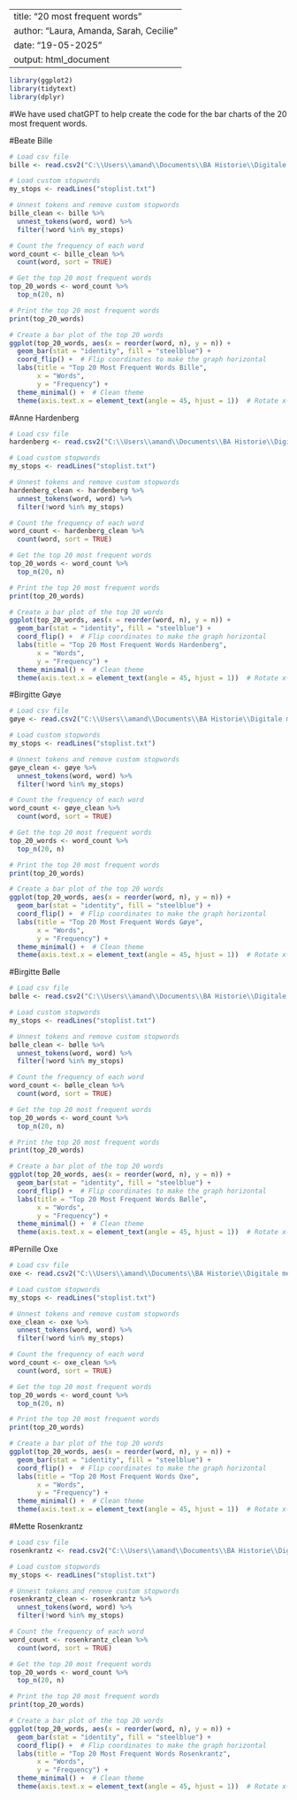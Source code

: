 
---
title: "20 most frequent words"
author: "Laura, Amanda, Sarah, Cecilie"
date: "19-05-2025"
output: html_document
---


```{r}
library(ggplot2)
library(tidytext)
library(dplyr)
```

#We have used chatGPT to help create the code for the bar charts of the 20 most frequent words.

#Beate Bille

```{r}
# Load csv file
bille <- read.csv2("C:\\Users\\amand\\Documents\\BA Historie\\Digitale metoder\\Final projekt\\data\\all-wordsbille-clustered.csv", row.names = NULL)

# Load custom stopwords
my_stops <- readLines("stoplist.txt")

# Unnest tokens and remove custom stopwords
bille_clean <- bille %>%
  unnest_tokens(word, word) %>%
  filter(!word %in% my_stops)

# Count the frequency of each word
word_count <- bille_clean %>%
  count(word, sort = TRUE)

# Get the top 20 most frequent words
top_20_words <- word_count %>%
  top_n(20, n)

# Print the top 20 most frequent words
print(top_20_words)

# Create a bar plot of the top 20 words
ggplot(top_20_words, aes(x = reorder(word, n), y = n)) +
  geom_bar(stat = "identity", fill = "steelblue") +
  coord_flip() +  # Flip coordinates to make the graph horizontal
  labs(title = "Top 20 Most Frequent Words Bille",
       x = "Words",
       y = "Frequency") +
  theme_minimal() +  # Clean theme
  theme(axis.text.x = element_text(angle = 45, hjust = 1))  # Rotate x-axis labels for better readability
```

#Anne Hardenberg

```{r}
# Load csv file
hardenberg <- read.csv2("C:\\Users\\amand\\Documents\\BA Historie\\Digitale metoder\\Final projekt\\data\\all-wordshardenberg-clustered.csv", row.names = NULL)

# Load custom stopwords
my_stops <- readLines("stoplist.txt")

# Unnest tokens and remove custom stopwords
hardenberg_clean <- hardenberg %>%
  unnest_tokens(word, word) %>%
  filter(!word %in% my_stops)

# Count the frequency of each word
word_count <- hardenberg_clean %>%
  count(word, sort = TRUE)

# Get the top 20 most frequent words
top_20_words <- word_count %>%
  top_n(20, n)

# Print the top 20 most frequent words
print(top_20_words)

# Create a bar plot of the top 20 words
ggplot(top_20_words, aes(x = reorder(word, n), y = n)) +
  geom_bar(stat = "identity", fill = "steelblue") +
  coord_flip() +  # Flip coordinates to make the graph horizontal
  labs(title = "Top 20 Most Frequent Words Hardenberg",
       x = "Words",
       y = "Frequency") +
  theme_minimal() +  # Clean theme
  theme(axis.text.x = element_text(angle = 45, hjust = 1))  # Rotate x-axis labels for better readability
```

#Birgitte Gøye

```{r}
# Load csv file
gøye <- read.csv2("C:\\Users\\amand\\Documents\\BA Historie\\Digitale metoder\\Final projekt\\data\\all-wordsgøye-clustered.csv", row.names = NULL)

# Load custom stopwords
my_stops <- readLines("stoplist.txt")

# Unnest tokens and remove custom stopwords
gøye_clean <- gøye %>%
  unnest_tokens(word, word) %>%
  filter(!word %in% my_stops)

# Count the frequency of each word
word_count <- gøye_clean %>%
  count(word, sort = TRUE)

# Get the top 20 most frequent words
top_20_words <- word_count %>%
  top_n(20, n)

# Print the top 20 most frequent words
print(top_20_words)

# Create a bar plot of the top 20 words
ggplot(top_20_words, aes(x = reorder(word, n), y = n)) +
  geom_bar(stat = "identity", fill = "steelblue") +
  coord_flip() +  # Flip coordinates to make the graph horizontal
  labs(title = "Top 20 Most Frequent Words Gøye",
       x = "Words",
       y = "Frequency") +
  theme_minimal() +  # Clean theme
  theme(axis.text.x = element_text(angle = 45, hjust = 1))  # Rotate x-axis labels for better readability
```

#Birgitte Bølle

```{r}
# Load csv file
bølle <- read.csv2("C:\\Users\\amand\\Documents\\BA Historie\\Digitale metoder\\Final projekt\\data\\all-wordsbølle-clustered.csv", row.names = NULL)

# Load custom stopwords
my_stops <- readLines("stoplist.txt")

# Unnest tokens and remove custom stopwords
bølle_clean <- bølle %>%
  unnest_tokens(word, word) %>%
  filter(!word %in% my_stops)

# Count the frequency of each word
word_count <- bølle_clean %>%
  count(word, sort = TRUE)

# Get the top 20 most frequent words
top_20_words <- word_count %>%
  top_n(20, n)

# Print the top 20 most frequent words
print(top_20_words)

# Create a bar plot of the top 20 words
ggplot(top_20_words, aes(x = reorder(word, n), y = n)) +
  geom_bar(stat = "identity", fill = "steelblue") +
  coord_flip() +  # Flip coordinates to make the graph horizontal
  labs(title = "Top 20 Most Frequent Words Bølle",
       x = "Words",
       y = "Frequency") +
  theme_minimal() +  # Clean theme
  theme(axis.text.x = element_text(angle = 45, hjust = 1))  # Rotate x-axis labels for better readability
```

#Pernille Oxe

```{r}
# Load csv file
oxe <- read.csv2("C:\\Users\\amand\\Documents\\BA Historie\\Digitale metoder\\Final projekt\\data\\all-wordsoxe-clustered.csv", row.names = NULL)

# Load custom stopwords
my_stops <- readLines("stoplist.txt")

# Unnest tokens and remove custom stopwords
oxe_clean <- oxe %>%
  unnest_tokens(word, word) %>%
  filter(!word %in% my_stops)

# Count the frequency of each word
word_count <- oxe_clean %>%
  count(word, sort = TRUE)

# Get the top 20 most frequent words
top_20_words <- word_count %>%
  top_n(20, n)

# Print the top 20 most frequent words
print(top_20_words)

# Create a bar plot of the top 20 words
ggplot(top_20_words, aes(x = reorder(word, n), y = n)) +
  geom_bar(stat = "identity", fill = "steelblue") +
  coord_flip() +  # Flip coordinates to make the graph horizontal
  labs(title = "Top 20 Most Frequent Words Oxe",
       x = "Words",
       y = "Frequency") +
  theme_minimal() +  # Clean theme
  theme(axis.text.x = element_text(angle = 45, hjust = 1))  # Rotate x-axis labels for better readability
```

#Mette Rosenkrantz

```{r}
# Load csv file
rosenkrantz <- read.csv2("C:\\Users\\amand\\Documents\\BA Historie\\Digitale metoder\\Final projekt\\data\\all-wordsrosenkrantz-clustered.csv", row.names = NULL)

# Load custom stopwords
my_stops <- readLines("stoplist.txt")

# Unnest tokens and remove custom stopwords
rosenkrantz_clean <- rosenkrantz %>%
  unnest_tokens(word, word) %>%
  filter(!word %in% my_stops)

# Count the frequency of each word
word_count <- rosenkrantz_clean %>%
  count(word, sort = TRUE)

# Get the top 20 most frequent words
top_20_words <- word_count %>%
  top_n(20, n)

# Print the top 20 most frequent words
print(top_20_words)

# Create a bar plot of the top 20 words
ggplot(top_20_words, aes(x = reorder(word, n), y = n)) +
  geom_bar(stat = "identity", fill = "steelblue") +
  coord_flip() +  # Flip coordinates to make the graph horizontal
  labs(title = "Top 20 Most Frequent Words Rosenkrantz",
       x = "Words",
       y = "Frequency") +
  theme_minimal() +  # Clean theme
  theme(axis.text.x = element_text(angle = 45, hjust = 1))  # Rotate x-axis labels for better readability
```

